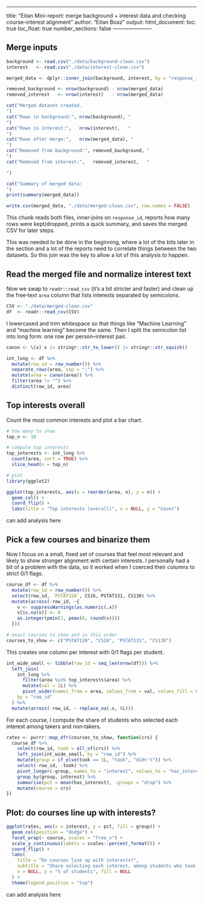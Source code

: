 ---

title: "Eitan Mini-report: merge background + interest data and checking course–interest alignment"
author: "Eitan Boaz"
output:
html_document:
toc: true
toc_float: true
number_sections: false
----------------------


## Merge inputs

```r
background <- read.csv("./data/background-clean.csv")
interest   <- read.csv("./data/interest-clean.csv")

merged_data <- dplyr::inner_join(background, interest, by = "response_id")

removed_background <- nrow(background) - nrow(merged_data)
removed_interest   <- nrow(interest)   - nrow(merged_data)

cat("Merged dataset created.
")
cat("Rows in background:", nrow(background), "
")
cat("Rows in interest:",   nrow(interest),   "
")
cat("Rows after merge:",   nrow(merged_data), "
")
cat("Removed from background:", removed_background, "
")
cat("Removed from interest:",   removed_interest,   "

")

cat("Summary of merged data:
")
print(summary(merged_data))

write.csv(merged_data, "./data/merged-clean.csv", row.names = FALSE)
```

This chunk reads both files, inner‑joins on `response_id`, reports how many rows were kept/dropped, prints a quick summary, and saves the merged CSV for later steps.

This was needed to be done in the beginning, where a lot of the bits later in the section and a lot of the reports need to correlate things between the two datasets. So this join was the key to allow a lot of this analysis to happen.

## Read the merged file and normalize interest text

Now we swap to `readr::read_csv` (it’s a bit stricter and faster) and clean up the free‑text `area` column that lists interests separated by semicolons.

```r
CSV <- "./data/merged-clean.csv"
df  <- readr::read_csv(CSV)
```

I lowercased and trim whitespace so that things like "Machine Learning" and "machine  learning" become the same. Then I split the semicolon list into long form: one row per person–interest pair.

```r
canon <- \(x) x |> stringr::str_to_lower() |> stringr::str_squish()

int_long <- df %>%
  mutate(row_id = row_number()) %>%
  separate_rows(area, sep = ";") %>%
  mutate(area = canon(area)) %>%
  filter(area != "") %>%
  distinct(row_id, area)
```

## Top interests overall

Count the most common interests and plot a bar chart. 

```r
# how many to show
top_n <- 10

# compute top interests
top_interests <- int_long %>%
  count(area, sort = TRUE) %>%
  slice_head(n = top_n)

# plot
library(ggplot2)

ggplot(top_interests, aes(x = reorder(area, n), y = n)) +
  geom_col() +
  coord_flip() +
  labs(title = "Top interests (overall)", x = NULL, y = "Count")
```

can add analysis here

## Pick a few courses and binarize them

Now I focus on a small, fixed set of courses that feel most relevant and likely to show stronger alignment with certain interests. I personally had a bit of a problem with the data, so it worked when I coerced their columns to strict 0/1 flags.

```r
course_df <- df %>%
  mutate(row_id = row_number()) %>%
  select(row_id, `PSTAT120`, CS16, PSTAT131, CS130) %>%
  mutate(across(-row_id, ~{
    v <- suppressWarnings(as.numeric(.x))
    v[is.na(v)] <- 0
    as.integer(pmin(1, pmax(0, round(v))))
  }))

# exact courses to show and in this order
courses_to_show <- c("PSTAT120", "CS16", "PSTAT131", "CS130")
```

This creates one column per interest with 0/1 flags per student.

```r
int_wide_small <- tibble(row_id = seq_len(nrow(df))) %>%
  left_join(
    int_long %>%
      filter(area %in% top_interests$area) %>%
      mutate(val = 1L) %>%
      pivot_wider(names_from = area, values_from = val, values_fill = 0L),
    by = "row_id"
  ) %>%
  mutate(across(-row_id, ~ replace_na(.x, 0L)))
```

For each course, I compute the share of students who selected each interest among takers and non‑takers. 

```r
rates <- purrr::map_dfr(courses_to_show, function(crs) {
  course_df %>%
    select(row_id, took = all_of(crs)) %>%
    left_join(int_wide_small, by = "row_id") %>%
    mutate(group = if_else(took == 1L, "took", "didn't")) %>%
    select(-row_id, -took) %>%
    pivot_longer(-group, names_to = "interest", values_to = "has_interest") %>%
    group_by(group, interest) %>%
    summarise(pct = mean(has_interest), .groups = "drop") %>%
    mutate(course = crs)
})
```

## Plot: do courses line up with interests?

```r
ggplot(rates, aes(x = interest, y = pct, fill = group)) +
  geom_col(position = "dodge") +
  facet_wrap(~ course, scales = "free_x") +
  scale_y_continuous(labels = scales::percent_format()) +
  coord_flip() +
  labs(
    title = "Do courses line up with interests?",
    subtitle = "Share selecting each interest, among students who took vs didn't take the course",
    x = NULL, y = "% of students", fill = NULL
  ) +
  theme(legend.position = "top")
```

can add analysis here
